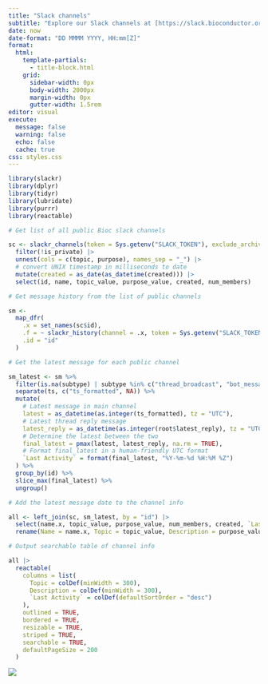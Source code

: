```yaml
---
title: "Slack channels"
subtitle: "Explore our Slack channels at [https://slack.bioconductor.org/](https://slack.bioconductor.org/) and join conversations that interest you. Our table below lists all public channels, updated daily, showing the date of the last activity, whether it's a message or thread reply. These channels are open to everyone interested in Bioconductor to participate and learn together."
date: now
date-format: "DD MMMM YYYY, HH:mm[Z]"
format: 
  html: 
    template-partials:
      - title-block.html
    grid:
      sidebar-width: 0px
      body-width: 2000px
      margin-width: 0px
      gutter-width: 1.5rem
editor: visual
execute:
  message: false
  warning: false
  echo: false
  cache: true
css: styles.css
---
```


```r
library(slackr)
library(dplyr)
library(tidyr)
library(lubridate)
library(purrr)
library(reactable)
```

```r
# Get list of all public Bioc slack channels

sc <- slackr_channels(token = Sys.getenv("SLACK_TOKEN"), exclude_archived = TRUE) |>
  filter(!is_private) |>
  unnest(cols = c(topic, purpose), names_sep = "_") |>
  # convert UNIX timestamp in milliseconds to date
  mutate(created = as_date(as_datetime(created))) |>
  select(id, name, topic_value, purpose_value, created, num_members)
```

```r
# Get message history from the list of public channels

sm <-
  map_dfr(
    .x = set_names(sc$id),
    .f = ~ slackr_history(channel = .x, token = Sys.getenv("SLACK_TOKEN"), message_count = 100),
    .id = "id"
  )
```

```r
# Get the latest message for each public channel

sm_latest <- sm %>%
  filter(is.na(subtype) | subtype %in% c("thread_broadcast", "bot_message")) %>%
  separate(ts, c("ts_formatted", NA)) %>%
  mutate(
    # Latest message in main channel
    latest = as_datetime(as.integer(ts_formatted), tz = "UTC"),
    # Latest thread reply message
    latest_reply = as_datetime(as.integer(root$latest_reply), tz = "UTC"), 
    # Determine the latest between the two
    final_latest = pmax(latest, latest_reply, na.rm = TRUE),
    # Format final_latest in a human-friendly UTC format
    `Last Activity` = format(final_latest, "%Y-%m-%d %H:%M %Z")
  ) %>%
  group_by(id) %>%
  slice_max(final_latest) %>%
  ungroup()
```

```r
# Add the latest message date to the channel info

all <- left_join(sc, sm_latest, by = "id") |>
  select(name.x, topic_value, purpose_value, num_members, created, `Last Activity`) |>
  rename(Name = name.x, Topic = topic_value, Description = purpose_value, `Number of Members` = num_members, `Created` = created)
```

```r
# Output searchable table of channel info

all |>
  reactable(
    columns = list(
      Topic = colDef(minWidth = 300),
      Description = colDef(minWidth = 300),
      `Last Activity` = colDef(defaultSortOrder = "desc")
    ),
    outlined = TRUE,
    bordered = TRUE,
    resizable = TRUE,
    striped = TRUE,
    searchable = TRUE,
    defaultPageSize = 200
  )
```

[![](https://github.githubassets.com/favicon.ico)](https://github.com/mblue9/BiocSlack)

